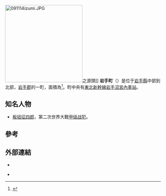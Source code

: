 {{Expand|time=2008-02-25}}
{{日本町村|
自治體名=岩手|
町村=町|
圖像=[[File:Tohokuhonsen_IwatenumakunaiEkisya.JPG|240px]]|
圖像說明=[[岩手沼宮內站|岩手沼宮內站]]|
町村章=|
日文原名=岩手町|
平假名=いわてまち|
羅馬字拼音=Iwate-machi|
都道府縣=岩手縣|
支廳=|
郡=岩手郡|
編號=03303-1|
面積=306.55|
邊界未定=|
人口=14,184|
統計時間=2013年7月1日|
自治體=[[盛岡市|盛岡市]]、[[八幡平市|八幡平市]]、[[一戶町|一戶町]]、<br>[[葛卷町|葛卷町]]|
樹=[[松|御堂松]]|
花=[[龍膽|龍膽]]|
鳥=[[綠雉|綠雉]]|
其他象徵物=|
其他象徵=|
首長=[[民部田幾夫|民部田幾夫]]|
議員數=16|
郵遞區號=028-4395|
所在地=岩手郡岩手町大字五日市第10地割44番地 |
電話號碼=195-62-2111|
外部連結=http://www.town.iwate.iwate.jp/|
經度=|
緯度=|
地圖=|
註記=
}}
[[File:091114izumi.JPG|250px]]之源頭]]
'''岩手町'''（{{jpn|j=岩手町|hg=いわてまち|rm=Iwate machi|f=y}}）是位于[[岩手縣|岩手縣]]中部到北部，[[岩手郡|岩手郡]]的一町，面積為{{cvt|360.46|km2}}<ref>{{Cite web |url=http://town.iwate.iwate.jp/ |title=Iwate Town official statistics |access-date=2022-03-23 |archive-date=2022-06-02 |archive-url=https://web.archive.org/web/20220602102848/https://town.iwate.iwate.jp/ }}</ref>。町中央有[[東北新幹線|東北新幹線]][[岩手沼宮內車站|岩手沼宮內車站]]。

== 知名人物 ==
* [[板垣征四郎|板垣征四郎]]，第二次世界大戰[[甲级战犯|甲级战犯]]。

== 參考 ==
{{reflist}}

== 外部連結 ==
* {{Commons category-inline}}
* {{Official website|http://town.iwate.iwate.jp/ }} {{in lang|ja}}

{{岩手縣}}{{Authority control}}